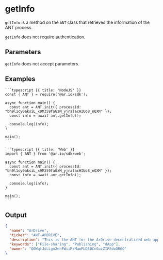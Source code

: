 
<HeroPattern />

# getInfo

`getInfo` is a method on the `ANT` class that retrieves the information of the ANT process.

`getInfo` does not require authentication.

## Parameters

`getInfo` does not accept parameters.

## Examples

<CodeGroup title="getInfo">

    ```typescript {{ title: 'NodeJS' }}
    const { ANT } = require('@ar.io/sdk');

    async function main() {
      const ant = ANT.init({ processId: "bh9l1cy0aksiL_x9M359faGzM_yjralacHIUo8_nQXM" });
      const info = await ant.getInfo();

      console.log(info);
    }

    main();
    ```

    ```typescript {{ title: 'Web' }}
    import { ANT } from '@ar.io/sdk/web';

    async function main() {
      const ant = ANT.init({ processId: "bh9l1cy0aksiL_x9M359faGzM_yjralacHIUo8_nQXM" });
      const info = await ant.getInfo();

      console.log(info);
    }

    main();
    ```

</CodeGroup>

## Output

```json
{
  "name": "ArDrive",
  "ticker": "ANT-ARDRIVE",
  "description": "This is the ANT for the ArDrive decentralized web app.",
  "keywords": ["File-sharing", "Publishing", "dApp"],
  "owner": "QGWqtJdLLgm2ehFWiiPzMaoFLD50CnGuzZIPEdoDRGQ"
}
```
